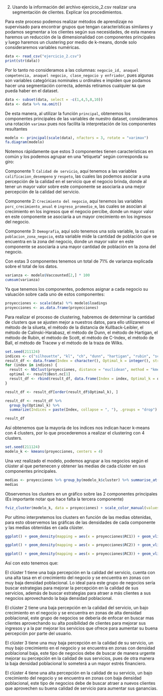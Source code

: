 
2. Usando la información del archivo ejercicio_2.csv realizar una segmentación de clientes. Explicar los procedimientos.

Para este proceso podemos realizar métodos de aprendizaje no supervisado para encontrar grupos que tengan características similares y podamos segmentar a los clientes según sus necesidades, de esta manera haremos un reducción de la dimensionalidad con componentes principales y luego haremos un clustering por medio de k-means, donde solo consideraremos variables numéricas.

```r
data <- read_csv("ejercicio_2.csv")
print(str(data))
```
Por lo tanto no consideramos a las columnas: `negocio_id, anaquel competencia, anaquel negocio, clase_negocio y enfriador`, pues algunas son variables categóricas nominales u ordinales e impiden que podamos hacer una segmentación correcta, además retiramos cualquier `NA` que pueda haber en el dataset.

```r
data <- subset(data, select = -c(1,4,5,8,10))
data <- data %>% na.omit()
```

De esta manera, al utilizar la función `principal`, obtenemos los componentes principales de las variables de nuestro dataset, consideramos una rotación `varimax` pues nos facilita la interpretación de los componentes resultantes

```r
modelo <- principal(scale(data), nfactors = 3, rotate = "varimax")
fa.diagram(modelo)
```

Notemos rápidamente que estos 3 componentes tienen características en común y los podemos agrupar en una "etiqueta" según corresponda su giro:

Componente 1: `Calidad de servicio`, aquí tenemos a las variables `calificacion_desempeno` y `respeto`, las cuales las podemos asociar a una percepción de la calidad en el servicio que el negocio brinda, donde al tener un mayor valor sobre este componente se asociaría a una mejor percepción de la calidad del servicio.

Componente 2: `Crecimiento del negocio`, aquí tenemos las variables `porc_crecimiento_anual` e `ingreso_promedio_m`, las cuales se asocian al crecimiento en los ingresos que el negocio percibe, donde un mayor valor en este componente se asociaría a un mayor crecimiento en los ingresos del negocio.

Componente 3: `Demografia`, aquí solo tenemos una sola variable, la cual es `poblacion_zona_negocio`, esta variable mide la cantidad de población que se encuentra en la zona del negocio, donde un mayor valor en este componente se asociaría a una mayor cantidad de población en la zona del negocio.

Con estas 3 componentes tenemos un total de 71% de varianza explicada sobre el total de los datos.

```r
varianza <- modelo$Vaccounted[2,] * 100
cumsum(varianza)
```

Ya que tenemos los componentes, podemos asignar a cada negocio su valuación sobre cada uno de estos componentes:

```r
proyecciones <- scale(data) %*% modelo$loadings
proyecciones <- as.data.frame(proyecciones)
```

Para realizar el proceso de clustering, habremos de determinar la cantidad de clusters que se ajusten mejor a nuestros datos, para ello utilizaremos el método de la silueta, el método de la distancia de Kullback-Leibler, el método de Calinski-Harabasz, el método de Dunn, el método de Hartigan, el método de Rubin, el método de Scott, el método de C-Index, el método de Ball, el método de Tracew y el método de la traza de Wilks.

```r
set.seed(211124)
indices <- c("silhouette", "kl", "ch", "dunn", "hartigan", "rubin", "scott", "cindex", "ball", "tracew")
result_df <- data.frame(Index = character(), Optimal_k = integer(), stringsAsFactors = FALSE)
for (index in indices) {
  result <- NbClust(proyecciones, distance = "euclidean", method = "kmeans", max.nc = 6, index = index)
  optimal <- result$Best.nc[1]
  result_df <- rbind(result_df, data.frame(Index = index, Optimal_k = optimal, stringsAsFactors = FALSE))
}

result_df <- result_df[order(result_df$Optimal_k), ]

result_df <- result_df %>%
  group_by(Optimal_k) %>% 
  summarize(Indices = paste(Index, collapse = ", "), .groups = "drop")

result_df
```

Así obtenemos que la mayoría de los indices nos indican hacer k-means con 4 clusters, por lo que procederemos a realizar el clustering con 4 clusters.

```r
set.seed(211124)
modelo_k <- kmeans(proyecciones, centers = 4)
```

Una vez realizado el modelo, podemos agrupar a los negocios según el clúster al que pertenecen y obtener las medias de cada clúster en sus componentes principales.

```r
medias <- proyecciones %>% group_by(modelo_k$cluster) %>% summarise_at(vars(-group_cols()), mean)
medias
```

Observemos los clusters en un gráfico sobre las 2 componentes principales (Es importante notar que hace falta la tercera componente)

```r
fviz_cluster(modelo_k, data = proyecciones) + scale_color_manual(values = PALETA)
```

Por ultimo interpretemos los clusters en función de las medias obtenidas, para esto observemos las gráficas de las densidades de cada componente y las medias obtenidas en cada clúster.

```r
ggplot() + geom_density(mapping = aes(x = proyecciones$RC1)) + geom_vline(mapping = aes(xintercept = medias$RC1, colour = as.factor(medias$`modelo_k$cluster`))) + labs(title = "Densidad de la componente `Calidad del servicio`", color = c("Clúster"), x = "Proyecciones del componente" , y = "Densidad") + scale_color_manual(values = PALETA)

ggplot() + geom_density(mapping = aes(x = proyecciones$RC2)) + geom_vline(mapping = aes(xintercept = medias$RC2, colour = as.factor(medias$`modelo_k$cluster`))) + labs(title = "Densidad de la componente `Crecimiento del negocio`", color = c("Clúster"), x = "Proyecciones del componente" , y = "Densidad") + scale_color_manual(values = PALETA)

ggplot() + geom_density(mapping = aes(x = proyecciones$RC3)) + geom_vline(mapping = aes(xintercept = medias$RC3, colour = as.factor(medias$`modelo_k$cluster`))) + labs(title = "Densidad de la componente `Demografía`", color = c("Clúster"), x = "Proyecciones del componente" , y = "Densidad") + scale_color_manual(values = PALETA)
```
Así con esto tenemos que:

El clúster 1 tiene una baja percepción en la calidad del servicio, cuenta con una alta tasa en el crecimiento del negocio y se encuentra en zonas con muy baja densidad poblacional. Lo ideal para este grupo de negocios sería buscar estrategias para mejorar la percepción en la calidad de sus servicios, además de buscar estrategias para atraer a más clientes a sus negocios aprovechando la baja densidad poblacional.

El clúster 2 tiene una baja percepción en la calidad del servicio, un bajo crecimiento en el negocio y se encuentra en zonas de alta densidad poblacional, este grupo de negocios se debería de enfocar en buscar mas clientes aprovechando su alta posibilidad de clientes para mejorar sus ingresos y a la par mejorar los servicios que ofrece para aumentar su buena percepción por parte del usuario.

El clúster 3 tiene una muy baja percepción en la calidad de su servicio, un muy bajo crecimiento en el negocio y se encuentra en zonas con densidad poblacional baja, este tipo de negocios debe de buscar de manera urgente mejorar su percepción en la calidad de sus servicios, pues de otra manera la baja densidad poblacional lo someterá a un mayor estrés financiero.

El clúster 4 tiene una alta percepción en la calidad de su servicio, un bajo crecimiento del negocio y se encuentra en zonas con baja densidad poblacional, este tipo de negocios debe de buscar atraer a nuevos clientes que aprovechen su buena calidad de servicio para aumentar sus ganancias.


